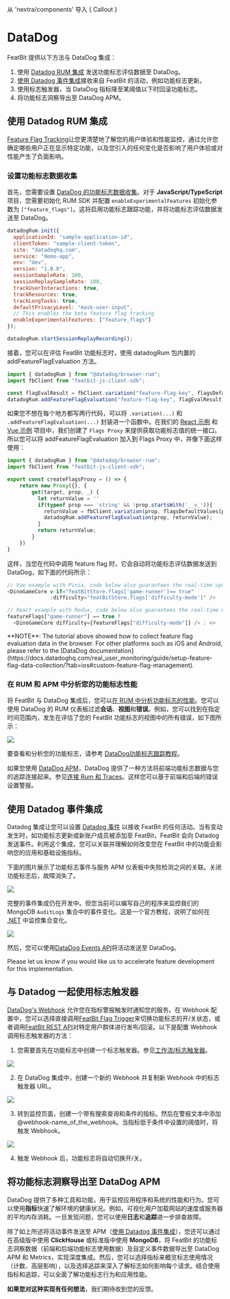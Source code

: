 
从 'nextra/components' 导入 { Callout }

# DataDog

FeatBit 提供以下方法与 DataDog 集成：

1. 使用 [Datadog RUM 集成](https://docs.datadoghq.com/real_user_monitoring/guide/setup-feature-flag-data-collection/?tab=browser#analyze-your-feature-flag-performance-in-rum) 发送功能标志评估数据至 DataDog。
2. [使用 Datadog 事件集成](https://docs.datadoghq.com/api/?lang=bash#events)接收来自 FeatBit 的活动，例如功能标志更新。
3. 使用标志触发器，当 DataDog 指标降至某阈值以下时回滚功能标志。
4. 将功能标志洞察导出至 DataDog APM。

## 使用 Datadog RUM 集成

[Feature Flag Tracking](https://docs.datadoghq.com/real_user_monitoring/feature_flag_tracking/)让您更清楚地了解您的用户体验和性能监控，通过允许您确定哪些用户正在显示特定功能，以及您引入的任何变化是否影响了用户体验或对性能产生了负面影响。

### 设置功能标志数据收集

首先，您需要设置 [DataDog 的功能标志数据收集](https://docs.datadoghq.com/real_user_monitoring/guide/setup-feature-flag-data-collection)。对于 **JavaScript/TypeScript** 项目，您需要初始化 RUM SDK 并配置 `enableExperimentalFeatures` 初始化参数为 `["feature_flags"]`。这将启用功能标志跟踪功能，并将功能标志评估数据发送至 DataDog。

```javascript
datadogRum.init({
  applicationId: "sample-application-id",
  clientToken: "sample-client-token",
  site: "datadoghq.com",
  service: "demo-app",
  env: "dev",
  version: "1.0.0",
  sessionSampleRate: 100,
  sessionReplaySampleRate: 100,
  trackUserInteractions: true,
  trackResources: true,
  trackLongTasks: true,
  defaultPrivacyLevel: "mask-user-input",
  // This enables the beta feature flag tracking
  enableExperimentalFeatures: ["feature_flags"]
});

datadogRum.startSessionReplayRecording();
```

接着，您可以在评估 FeatBit 功能标志时，使用 datadogRum 包内置的 addFeatureFlagEvaluation 方法。

```javascript
import { datadogRum } from "@datadog/browser-rum";
import fbClient from "featbit-js-client-sdk";

const flagEvalResult = fbClient.variation("feature-flag-key", flagsDefaultValues[prop] || '')
datadogRum.addFeatureFlagEvaluation("feature-flag-key", flagEvalResult);
```

如果您不想在每个地方都写两行代码，可以将 `.variation(...)` 和 `.addFeatureFlagEvaluation(...)` 封装进一个函数中。在我们的 [React 示例](https://github.com/featbit/featbit-samples/blob/main/samples/dino-game/interactive-demo-react/src/featBit/featBitSlice.js) 和 [Vue 示例](https://github.com/featbit/featbit-samples/blob/main/samples/dino-game/interactive-demo-vue/src/featbit.js) 项目中，我们创建了 `Flags Proxy` 来提供获取功能标志值的统一接口。所以您可以将 addFeatureFlagEvaluation 加入到 Flags Proxy 中，并像下面这样使用：

```javascript
import { datadogRum } from "@datadog/browser-rum";
import fbClient from "featbit-js-client-sdk";

export const createFlagsProxy = () => {
    return new Proxy({}, {
        get(target, prop, _) {
          let returnValue = ''
          if(typeof prop === 'string' && !prop.startsWith('__v_')){
            returnValue = fbClient.variation(prop, flagsDefaultValues[prop] || '');
            datadogRum.addFeatureFlagEvaluation(prop, returnValue);
          }
          return returnValue;
        }
    })
}
```

这样，当您在代码中调用 feature flag 时，它会自动将功能标志评估数据发送到 DataDog，如下面的代码所示：

```javascript
// Vue example with Pinia, code below also guarantees the real-time update of the feature flag value
<DinoGameCore v-if="featBitStore.flags['game-runner']== true"
              :difficulty="featBitStore.flags['difficulty-mode']" />

// React example with Redux, code below also guarantees the real-time update of the feature flag value
featureFlags["game-runner"] == true ? 
  <DinoGameCore difficulty={featureFlags["difficulty-mode"]} /> : <>

```

<Callout type="info">
**NOTE**: The tutorial above showed how to collect feature flag evaluation data in the browser. For other platforms such as iOS and Android, please refer to the [DataDog documentation](https://docs.datadoghq.com/real_user_monitoring/guide/setup-feature-flag-data-collection/?tab=ios#custom-feature-flag-management).
</Callout>


### 在 RUM 和 APM 中分析您的功能标志性能

将 FeatBit 与 DataDog 集成后，您可以[在 RUM 中分析功能标志的性能](https://docs.datadoghq.com/real_user_monitoring/guide/setup-feature-flag-data-collection/?tab=browser#analyze-your-feature-flag-performance-in-rum)。您可以使用 DataDog 的 RUM 仪表板过滤**会话**、**视图**和**错误**。例如，您可以找到在指定时间范围内，发生在评估了您的 FeatBit 功能标志的视图中的所有错误，如下图所示：

![](../integrations/assets/datadog/filter-errors-with-feature-flag-in-rum.webp)

要查看和分析您的功能标志，请参考 [DataDog功能标志跟踪教程](https://docs.datadoghq.com/real_user_monitoring/feature_flag_tracking/#view-your-feature-flags)。

如果您使用 [DataDog APM](https://www.datadoghq.com/product/apm/)，DataDog 提供了一种方法将前端功能标志数据与您的追踪连接起来。参见[连接 Rum 和 Traces](https://docs.datadoghq.com/real_user_monitoring/connect_rum_and_traces/?tab=browserrum)。这样您可以基于前端和后端的错误设置警报。

## 使用 Datadog 事件集成

Datadog 集成让您可以设置 [Datadog 事件](https://docs.datadoghq.com/api) 以接收 FeatBit 的任何活动。当有变动发生时，如功能标志更新或新账户成员被添加至 FeatBit，FeatBit 会向 Datadog 发送事件。利用这个集成，您可以关联并理解如何改变您在 FeatBit 中的功能会影响您的应用和基础设施指标。

下面的图片展示了功能标志事件与服务 APM 仪表板中失败检测之间的关联。关闭功能标志后，故障消失了。

![](../integrations/assets/datadog/dashboard-apm-error-turn-off-events.png)

完整的事件集成仍在开发中。但您当前可以编写自己的程序来监控我们的 MongoDB `AuditLogs` 集合中的事件变化。这是一个官方教程，说明了如何在 [.NET](https://mongodb.github.io/mongo-csharp-driver/2.7/reference/driver/change_streams/) 中监控集合变化。

![](../integrations/assets/datadog/mongodb-auditlog-collection.png)

然后，您可以使用[DataDog Events API](https://docs.datadoghq.com/api/latest/events/#post-an-event)将活动发送至 DataDog。

<Callout type="info" emoji='💡'>
Please let us know if you would like us to accelerate feature development for this implementation.
</Callout>


## 与 Datadog 一起使用标志触发器

[DataDog's Webhook](https://docs.datadoghq.com/integrations/webhooks/) 允许您在指标警报触发时通知您的服务。在 Webhook 配置中，您可以选择直接调用[FeatBit Flag Trigger](../feature-flags/feature-workflow/flag-triggers)来切换功能标志的开/关状态，或者调用[FeatBit REST API](../api-docs/using-featbit-rest-api)对特定用户群体进行发布/回滚。以下是配置 Webhook 调用标志触发器的方法：

1. 您需要首先在功能标志中创建一个标志触发器。参见[工作流/标志触发器](/feature-flags/feature-workflow/flag-triggers)。

![](../integrations/assets/datadog/flag-trigger.png)

2. 在 DataDog 集成中，创建一个新的 Webhook 并复制新 Webhook 中的标志触发器 URL。

![](../integrations/assets/datadog/create-webhook.png)

3. 转到监控页面，创建一个带有搜索查询和条件的指标。然后在警报文本中添加 @webhook-name_of_the_webhook。当指标低于条件中设置的阈值时，将触发 Webhook。

![](../integrations/assets/datadog/monitor-notify-team.png)

4. 触发 Webhook 后，功能标志将自动切换开/关。

## 将功能标志洞察导出至 DataDog APM

DataDog 提供了多种工具和功能，用于监控应用程序和系统的性能和行为。您可以使用**指标**快速了解环境的健康状况。例如，可视化用户加载网站的速度或服务器的平均内存消耗。一旦发现问题，您可以使用**日志**和**追踪**进一步排查故障。

除了如上所述将活动事件发送至 APM（[使用 Datadog 事件集成](#using-the-datadog-events-integration)），您还可以通过在高级版中使用 **ClickHouse** 或标准版中使用 **MongoDB**，将 FeatBit 的功能标志洞察数据（前端和后端功能标志使用数据）及自定义事件数据导出至 DataDog APM 和 Metrics，实现深度集成。然后，您可以选择指标来概览标志使用情况（计数、高层影响），以及选择追踪来深入了解标志如何影响每个请求。结合使用指标和追踪，可以全面了解功能标志行为和应用性能。

**如果您对这种实现有任何想法**，我们期待收到您的反馈。
